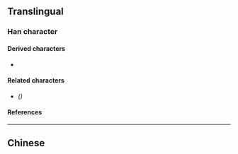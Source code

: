 {{also|侶}}
{{character info/new}}
==Translingual==

===Han character===
{{Han char|rn=9|rad=人|as=06|sn=8|four=26260|canj=ORR|ids=⿰亻吕}}

====Derived characters====
* {{l|mul|[[𫣇]], [[𫣈]]}}

====Related characters====
* {{l|mul|[[侶]]}} ''({{w|Traditional Chinese}})''

====References====
{{Han ref|kx=0102.291|hdz=10147.120|uh=4FA3}}

----

==Chinese==
{{zh-see|侶}}